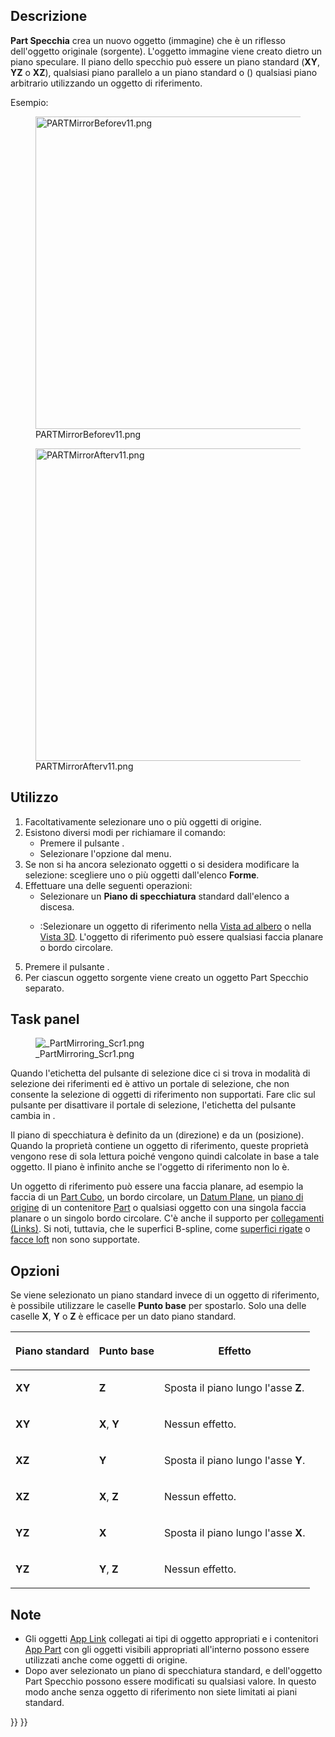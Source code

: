 <languages/>

{{Docnav/it
|[[Part_Revolve/it|Rivoluziona]]
|[[Part_Scale/it|Scala]]
|[[Part_Workbench/it|Part]]
|IconL=Part_Revolve.svg
|IconR=Part_Scale.svg
|IconC=Workbench_Part.svg
}}

{{GuiCommand/it
|Name=Part Mirror
|Name/it=Part Specchia
|MenuLocation=Parte → Specchia...
|Workbenches=[[Part_Workbench/it|Part]]
}}

<span id="Description"></span>
==Descrizione== 

'''Part Specchia''' crea un nuovo oggetto (immagine) che è un riflesso dell'oggetto originale (sorgente). L'oggetto immagine viene creato dietro un piano speculare. Il piano dello specchio può essere un piano standard ('''XY''', '''YZ''' o '''XZ'''), qualsiasi piano parallelo a un piano standard o ({{Version/it|1.0}}) qualsiasi piano arbitrario utilizzando un oggetto di riferimento.

Esempio:

[[Image:PARTMirrorBeforev11.png|500px]]

{{Caption|Prima}}

[[Image:PARTMirrorAfterv11.png|500px]]

{{Caption|Dopo aver specchiato mediante il piano YZ}}

<span id="Usage"></span>
==Utilizzo==

<div class="mw-translate-fuzzy">
# Facoltativamente selezionare uno o più oggetti di origine.
# Esistono diversi modi per richiamare il comando:
#* Premere il pulsante {{Button|[[Image:Part_Mirror.svg|16px]] [[Part_Mirror/it|Specchia...]]}}.
#* Selezionare l'opzione {{MenuCommand|Parte → [[Image:Part_Mirror.svg|16px]] Specchia...}} dal menu.
# Se non si ha ancora selezionato oggetti o si desidera modificare la selezione: scegliere uno o più oggetti dall'elenco '''Forme'''.
# Effettuare una delle seguenti operazioni:
#* Selezionare un '''Piano di specchiatura''' standard dall'elenco a discesa.
#* {{Version/it|1.0}}:Selezionare un oggetto di riferimento nella [[Tree_view/it|Vista ad albero]] o nella [[3D_view/it|Vista 3D]]. L'oggetto di riferimento può essere qualsiasi faccia planare o bordo circolare.
# Premere il pulsante {{Button|OK}}.
# Per ciascun oggetto sorgente viene creato un oggetto Part Specchio separato.
</div>

<div lang="en" dir="ltr" class="mw-content-ltr">
==Task panel==
</div>

[[Image: PartMirroring_Scr1.png|thumb|right]]

Quando l'etichetta del pulsante di selezione dice {{Button|Selecting}} ci si trova in modalità di selezione dei riferimenti ed è attivo un portale di selezione, che non consente la selezione di oggetti di riferimento non supportati. Fare clic sul pulsante per disattivare il portale di selezione, l'etichetta del pulsante cambia in {{Button|Seleziona il riferimento}}.

Il piano di specchiatura è definito da un {{PropertyData|Normal}} (direzione) e da un {{PropertyData|Base}} (posizione). Quando la proprietà {{PropertyData|Mirror Plane}} contiene un oggetto di riferimento, queste proprietà vengono rese di sola lettura poiché vengono quindi calcolate in base a tale oggetto. Il piano è infinito anche se l'oggetto di riferimento non lo è.

Un oggetto di riferimento può essere una faccia planare, ad esempio la faccia di un [[Part_Box/it|Part Cubo]], un bordo circolare, un [[PartDesign_Plane/it|Datum Plane]], un [[App_OriginGroupExtension/it|piano di origine]] di un contenitore [[Std_Part/it|Part]] o qualsiasi oggetto con una singola faccia planare o un singolo bordo circolare. C'è anche il supporto per [[App_Link/it|collegamenti (Links)]]. Si noti, tuttavia, che le superfici B-spline, come [[Part_RuledSurface/it|superfici rigate]] o [[Part_Loft/it|facce loft]] non sono supportate.

<span id="Options"></span>
==Opzioni== 

Se viene selezionato un piano standard invece di un oggetto di riferimento, è possibile utilizzare le caselle '''Punto base''' per spostarlo. Solo una delle caselle '''X''', '''Y''' o '''Z''' è efficace per un dato piano standard.

{| class="wikitable" border="1"
!Piano standard!!Punto base!!Effetto
|- align="center" 
|'''XY'''||'''Z'''|| align="left" |Sposta il piano lungo l'asse '''Z'''.
|- align="center"
|'''XY'''||'''X''', '''Y'''|| align="left" |Nessun effetto.
|- align="center"
|'''XZ'''||'''Y'''|| align="left" |Sposta il piano lungo l'asse '''Y'''.
|- align="center"
|'''XZ'''||'''X''', '''Z'''|| align="left" |Nessun effetto.
|- align="center"
|'''YZ'''||'''X'''|| align="left" |Sposta il piano lungo l'asse '''X'''.
|- align="center"
|'''YZ'''||'''Y''', '''Z'''|| align="left" |Nessun effetto.
|}

<span id="Notes"></span>
==Note==

* Gli oggetti [[App_Link/it|App Link]] collegati ai tipi di oggetto appropriati e i contenitori [[App_Part/it|App Part]] con gli oggetti visibili appropriati all'interno possono essere utilizzati anche come oggetti di origine. {{Version/it|0.20}}
* Dopo aver selezionato un piano di specchiatura standard, {{PropertyData|Normal}} e {{PropertyData|Base}} dell'oggetto Part Specchio possono essere modificati su qualsiasi valore. In questo modo anche senza oggetto di riferimento non siete limitati ai piani standard.


{{Docnav/it
|[[Part_Revolve/it|Rivoluziona]]
|[[Part_Scale/it|Scala]]
|[[Part_Workbench/it|Part]]
|IconL=Part_Revolve.svg
|IconR=Part_Scale.svg
|IconC=Workbench_Part.svg
}}

{{Part Tools navi{{#translation:}}}}
{{Userdocnavi{{#translation:}}}}